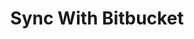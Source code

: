 ---
title: 'Sync With Bitbucket'
description: 'Guide for platform leads on integrating Amplication with Bitbucket for streamlined infrastructure management.'
icon: 'code-commit'
---